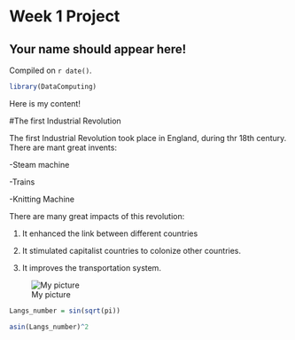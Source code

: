# Week 1 Project  

## Your name should appear here!

<!-- leave this material as is -->
Compiled on `r date()`.

```r
library(DataComputing)
```
<!-- put your content after this line -->
Here is my content!

#The first Industrial Revolution

The first Industrial Revolution took place in England, during thr 18th century. There are mant great invents:

-Steam machine

-Trains

-Knitting Machine


There are many great impacts of this revolution:

1. It enhanced the link between different countries

2. It stimulated capitalist countries to colonize other countries.

3. It improves the transportation system.

![My picture](https://kidskonnect.com/assets/uploads/2015/01/industrial-revolution.jpg)

```r
Langs_number = sin(sqrt(pi))
```

 
```r
asin(Langs_number)^2
```


